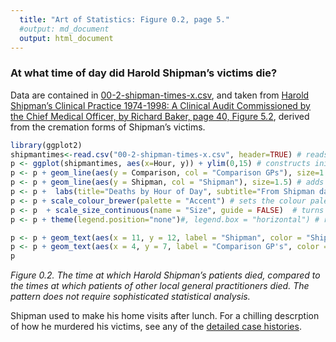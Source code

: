 ```yaml
---
  title: "Art of Statistics: Figure 0.2, page 5."
  #output: md_document
  output: html_document
---
```

### At what time of day did Harold Shipman's victims die?

Data are contained in [00-2-shipman-times-x.csv](00-2-shipman-times-x.csv), and taken from [Harold Shipman's Clinical Practice 1974-1998: A Clinical Audit Commissioned by the Chief Medical Officer, by Richard Baker, page 40, Figure 5.2](https://webarchive.nationalarchives.gov.uk/20090808160000/http://www.the-shipman-inquiry.org.uk/ge_doclist.asp?ID=5), derived from the cremation forms of Shipman's victims.
```r

library(ggplot2)
shipmantimes<-read.csv("00-2-shipman-times-x.csv", header=TRUE) # reads data into shipmantimes data frame
p <- ggplot(shipmantimes, aes(x=Hour, y)) + ylim(0,15) # constructs initial plot object, p
p <- p + geom_line(aes(y = Comparison, col = "Comparison GPs"), size=1.5) # adds a y-series
p <- p + geom_line(aes(y = Shipman, col = "Shipman"), size=1.5) # adds a y-series
p <- p +  labs(title="Deaths by Hour of Day", subtitle="From Shipman dataset", y="% of Deaths", x="Hour of Day") # Adds title, subtitle
p <- p + scale_colour_brewer(palette = "Accent") # sets the colour palette 
p <- p  + scale_size_continuous(name = "Size", guide = FALSE)  # turns off otherwise added size legend
p <- p + theme(legend.position="none")#, legend.box = "horizontal") # removes the legend

p <- p + geom_text(aes(x = 11, y = 12, label = "Shipman", color = "Shipman"))
p <- p + geom_text(aes(x = 4, y = 7, label = "Comparison GP's", color = "Comparison GPs"))
p
```

*Figure 0.2. The time at which Harold Shipman's patients died, compared to the times at which patients of other local general practitioners died. The pattern does not require sophisticated statistical analysis.*

Shipman used to make his home visits after lunch. For a chilling descrption of how he murdered his victims, see any of the [detailed case histories](https://webarchive.nationalarchives.gov.uk/20090808221506/http://www.the-shipman-inquiry.org.uk/fr_casesbyyear.asp?year=75&from=r).

